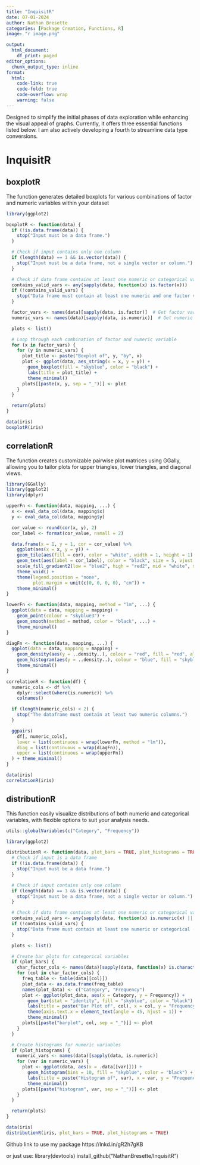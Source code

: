 ```yaml
---
title: "InquisitR"
date: 07-01-2024 
author: Nathan Bresette 
categories: [Package Creation, Functions, R]
image: "r image.png"

output:
  html_document:
    df_print: paged
editor_options:
  chunk_output_type: inline
format:
  html:
    code-link: true
    code-fold: true
    code-overflow: wrap
    warning: false
---
```

Designed to simplify the initial phases of data exploration while enhancing the visual appeal of graphs. Currently, it offers three essential functions listed below. I am also actively developing a fourth to streamline data type conversions.

# InquisitR

## boxplotR
The function generates detailed boxplots for various combinations of factor and numeric variables within your dataset
```r
library(ggplot2)

boxplotR <- function(data) {
  if (!is.data.frame(data)) {
    stop("Input must be a data frame.")
  }

  # Check if input contains only one column
  if (length(data) == 1 && is.vector(data)) {
    stop("Input must be a data frame, not a single vector or column.")
  }

  # Check if data frame contains at least one numeric or categorical variable
  contains_valid_vars <- any(sapply(data, function(x) is.factor(x)))
  if (!contains_valid_vars) {
    stop("Data frame must contain at least one numeric and one factor variable.")
  }

  factor_vars <- names(data)[sapply(data, is.factor)]  # Get factor variable names
  numeric_vars <- names(data)[sapply(data, is.numeric)]  # Get numeric variable names

  plots <- list()

  # Loop through each combination of factor and numeric variable
  for (x in factor_vars) {
    for (y in numeric_vars) {
      plot_title <- paste("Boxplot of", y, "by", x)
      plot <- ggplot(data, aes_string(x = x, y = y)) +
        geom_boxplot(fill = "skyblue", color = "black") +
        labs(title = plot_title) +
        theme_minimal()
      plots[[paste(x, y, sep = "_")]] <- plot
    }
  }

  return(plots)
}

data(iris)
boxplotR(iris)
```


## correlationR 
The function creates customizable pairwise plot matrices using GGally, allowing you to tailor plots for upper triangles, lower triangles, and diagonal views. 
```r
library(GGally)
library(ggplot2)
library(dplyr)

upperFn <- function(data, mapping, ...) {
  x <- eval_data_col(data, mapping$x)
  y <- eval_data_col(data, mapping$y)

  cor_value <- round(cor(x, y), 2)
  cor_label <- format(cor_value, nsmall = 2)

  data.frame(x = 1, y = 1, cor = cor_value) %>%
    ggplot(aes(x = x, y = y)) +
    geom_tile(aes(fill = cor), color = "white", width = 1, height = 1) +
    geom_text(aes(label = cor_label), color = "black", size = 5, vjust = 0.5) +
    scale_fill_gradient2(low = "blue2", high = "red2", mid = "white", midpoint = 0, limit = c(-1, 1), space = "Lab", name = "Correlation") +
    theme_void() +
    theme(legend.position = "none",
          plot.margin = unit(c(0, 0, 0, 0), "cm")) +
    theme_minimal()
}

lowerFn <- function(data, mapping, method = "lm", ...) {
  ggplot(data = data, mapping = mapping) +
    geom_point(colour = "skyblue3") +
    geom_smooth(method = method, color = "black", ...) +
    theme_minimal()
}

diagFn <- function(data, mapping, ...) {
  ggplot(data = data, mapping = mapping) +
    geom_density(aes(y = ..density..), colour = "red", fill = "red", alpha = 0.2) +
    geom_histogram(aes(y = ..density..), colour = "blue", fill = "skyblue3", alpha = 0.5) +
    theme_minimal()
}

correlationR <- function(df) {
  numeric_cols <- df %>%
    dplyr::select(where(is.numeric)) %>%
    colnames()

  if (length(numeric_cols) < 2) {
    stop("The dataframe must contain at least two numeric columns.")
  }

  ggpairs(
    df[, numeric_cols],
    lower = list(continuous = wrap(lowerFn, method = "lm")),
    diag = list(continuous = wrap(diagFn)),
    upper = list(continuous = wrap(upperFn))
  ) + theme_minimal()
}

data(iris)
correlationR(iris)
```


## distributionR
This function easily visualize distributions of both numeric and categorical variables, with flexible options to suit your analysis needs.
```r
utils::globalVariables(c("Category", "Frequency"))

library(ggplot2)

distributionR <- function(data, plot_bars = TRUE, plot_histograms = TRUE) {
  # Check if input is a data frame
  if (!is.data.frame(data)) {
    stop("Input must be a data frame.")
  }

  # Check if input contains only one column
  if (length(data) == 1 && is.vector(data)) {
    stop("Input must be a data frame, not a single vector or column.")
  }

  # Check if data frame contains at least one numeric or categorical variable
  contains_valid_vars <- any(sapply(data, function(x) is.numeric(x) || is.character(x) || is.factor(x)))
  if (!contains_valid_vars) {
    stop("Data frame must contain at least one numeric or categorical (character/factor) variable.")
  }

  plots <- list()

  # Create bar plots for categorical variables
  if (plot_bars) {
    char_factor_cols <- names(data)[sapply(data, function(x) is.character(x) || is.factor(x))]
    for (col in char_factor_cols) {
      freq_table <- table(data[[col]])
      plot_data <- as.data.frame(freq_table)
      names(plot_data) <- c("Category", "Frequency")
      plot <- ggplot(plot_data, aes(x = Category, y = Frequency)) +
        geom_bar(stat = "identity", fill = "skyblue", color = "black") +
        labs(title = paste("Bar Plot of", col), x = col, y = "Frequency") +
        theme(axis.text.x = element_text(angle = 45, hjust = 1)) +
        theme_minimal()
      plots[[paste("barplot", col, sep = "_")]] <- plot
    }
  }

  # Create histograms for numeric variables
  if (plot_histograms) {
    numeric_vars <- names(data)[sapply(data, is.numeric)]
    for (var in numeric_vars) {
      plot <- ggplot(data, aes(x = .data[[var]])) +
        geom_histogram(bins = 10, fill = "skyblue", color = "black") +
        labs(title = paste("Histogram of", var), x = var, y = "Frequency") +
        theme_minimal()
      plots[[paste("histogram", var, sep = "_")]] <- plot
    }
  }

  return(plots)
}

data(iris)
distributionR(iris, plot_bars = TRUE, plot_histograms = TRUE)
```

Github link to use my package https://lnkd.in/gR2h7gKB 

or just use:
library(devtools)
install_github("NathanBresette/InquisitR")